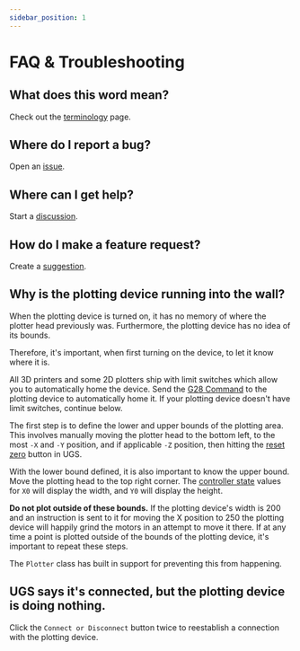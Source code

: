 ```yaml
---
sidebar_position: 1
---
```


# FAQ & Troubleshooting

## What does this word mean?

Check out the [terminology](./terminology) page.

## Where do I report a bug?

Open an [issue](https://github.com/TravisBumgarner/gcode2dplotterart/issues).

## Where can I get help?

Start a [discussion](https://github.com/TravisBumgarner/gcode2dplotterart/discussions).

## How do I make a feature request?

Create a [suggestion](https://github.com/TravisBumgarner/gcode2dplotterart/discussions/20).

## Why is the plotting device running into the wall?

When the plotting device is turned on, it has no memory of where the plotter head previously was. Furthermore, the plotting device has no idea of its bounds. 

Therefore, it's important, when first turning on the device, to let it know where it is. 

All 3D printers and some 2D plotters ship with limit switches which allow you to automatically home the device. Send the [G28 Command](./gcode#g28) to the plotting device to automatically home it. If your plotting device doesn't have limit switches, continue below.

The first step is to define the lower and upper bounds of the plotting area. This involves manually moving the plotter head to the bottom left, to the most `-X` and `-Y` position, and if applicable `-Z` position, then hitting the [reset zero](./ugs#reset-zero) button in UGS. 

With the lower bound defined, it is also important to know the upper bound. Move the plotting head to the top right corner. The [controller state](./ugs#controller-state) values for `X0` will display the width, and `Y0` will display the height. 

**Do not plot outside of these bounds.** If the plotting device's width is 200 and an instruction is sent to it for moving the X position to 250 the plotting device will happily grind the motors in an attempt to move it there. If at any time a point is plotted outside of the bounds of the plotting device, it's important to repeat these steps. 

The `Plotter` class has built in support for preventing this from happening.

## UGS says it's connected, but the plotting device is doing nothing.

Click the `Connect or Disconnect` button twice to reestablish a connection with the plotting device.